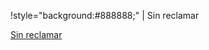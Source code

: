 <includeonly>!style="background:#888888;" | Sin reclamar</includeonly>
<noinclude>[[Category:en/Templates|Sin reclamar]]</noinclude>